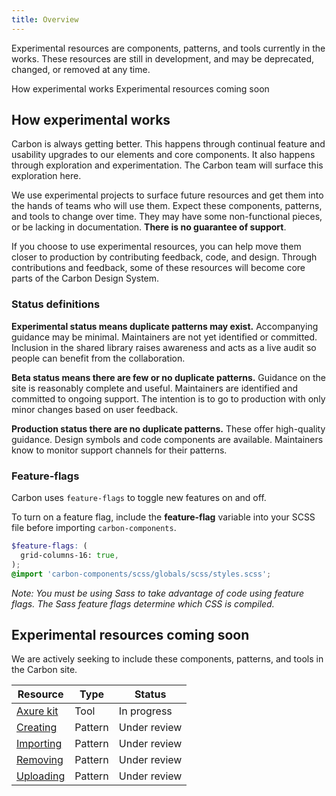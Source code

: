 ```yaml
---
title: Overview
---
```


<PageDescription>

Experimental resources are components, patterns, and tools currently in the works. These resources are still in development, and may be deprecated, changed, or removed at any time.

</PageDescription>

<AnchorLinks>

<AnchorLink>How experimental works</AnchorLink>
<AnchorLink>Experimental resources coming soon</AnchorLink>

</AnchorLinks>

## How experimental works

Carbon is always getting better. This happens through continual feature and usability upgrades to our elements and core components. It also happens through exploration and experimentation. The Carbon team will surface this exploration here.

We use experimental projects to surface future resources and get them into the hands of teams who will use them. Expect these components, patterns, and tools to change over time. They may have some non-functional pieces, or be lacking in documentation. **There is no guarantee of support**.

If you choose to use experimental resources, you can help move them closer to production by contributing feedback, code, and design. Through contributions and feedback, some of these resources will become core parts of the Carbon Design System.

### Status definitions

**Experimental status means duplicate patterns may exist.** Accompanying guidance may be minimal. Maintainers are not yet identified or committed. Inclusion in the shared library raises awareness and acts as a live audit so people can benefit from the collaboration.

**Beta status means there are few or no duplicate patterns.** Guidance on the site is reasonably complete and useful. Maintainers are identified and committed to ongoing support. The intention is to go to production with only minor changes based on user feedback.

**Production status there are no duplicate patterns.** These offer high-quality guidance. Design symbols and code components are available. Maintainers know to monitor support channels for their patterns.

### Feature-flags

Carbon uses `feature-flags` to toggle new features on and off.

To turn on a feature flag, include the **feature-flag** variable into your SCSS file before importing `carbon-components`.

```scss
$feature-flags: (
  grid-columns-16: true,
);
@import 'carbon-components/scss/globals/scss/styles.scss';
```

_Note: You must be using Sass to take advantage of code using feature flags. The Sass feature flags determine which CSS is compiled._

## Experimental resources coming soon

We are actively seeking to include these components, patterns, and tools in the Carbon site.

| Resource                                                                     | Type    | Status       |
| ---------------------------------------------------------------------------- | ------- | ------------ |
| [Axure kit](https://github.com/carbon-design-system/carbon/issues/3071)      | Tool    | In progress  |
| [Creating](https://github.com/carbon-design-system/carbon-website/pull/121)  | Pattern | Under review |
| [Importing](https://github.com/carbon-design-system/carbon-website/pull/199) | Pattern | Under review |
| [Removing](https://github.com/carbon-design-system/carbon-website/pull/202)  | Pattern | Under review |
| [Uploading](https://github.com/carbon-design-system/carbon-website/pull/200) | Pattern | Under review |
